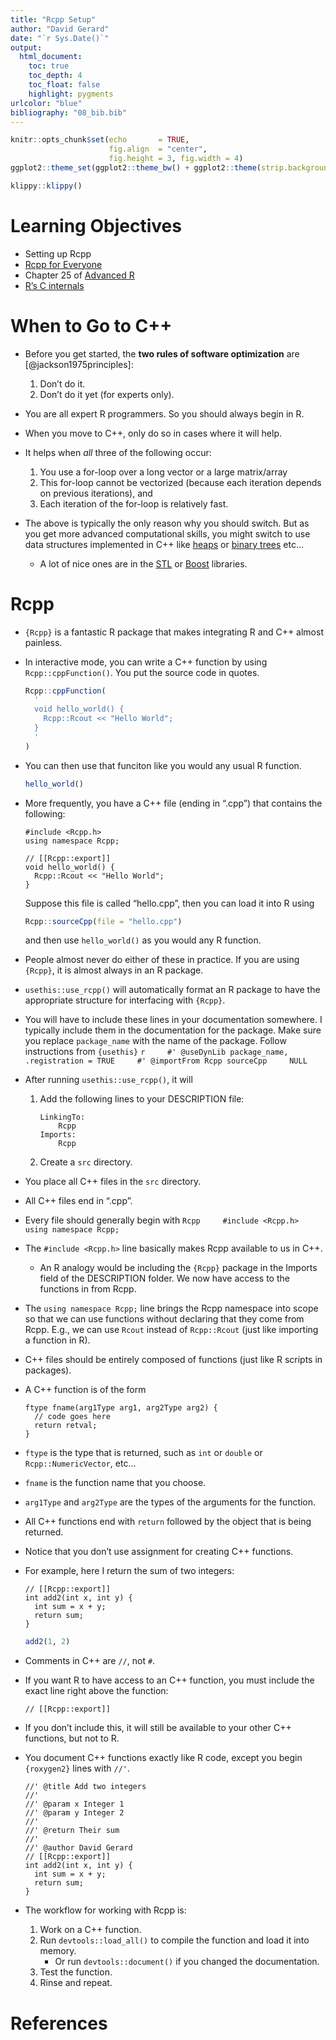 ```yaml
---
title: "Rcpp Setup"
author: "David Gerard"
date: "`r Sys.Date()`"
output:  
  html_document:
    toc: true
    toc_depth: 4
    toc_float: false
    highlight: pygments
urlcolor: "blue"
bibliography: "08_bib.bib"
---
```


```r
knitr::opts_chunk$set(echo       = TRUE, 
                      fig.align  = "center",
                      fig.height = 3, fig.width = 4)
ggplot2::theme_set(ggplot2::theme_bw() + ggplot2::theme(strip.background = ggplot2::element_rect(fill = "white")))
```

```r
klippy::klippy()
```

# Learning Objectives

- Setting up Rcpp
- [Rcpp for Everyone](https://teuder.github.io/rcpp4everyone_en/)
- Chapter 25 of [Advanced R](https://adv-r.hadley.nz/rcpp.html)
- [R's C internals](https://github.com/hadley/r-internals)

# When to Go to C++

- Before you get started, the **two rules of software optimization** are [@jackson1975principles]:
    1. Don't do it.
    2. Don’t do it yet (for experts only).

- You are all expert R programmers. So you should always begin in R.

- When you move to C++, only do so in cases where it will help.

- It helps when *all* three of the following occur:
    1. You use a for-loop over a long vector or a large matrix/array
    2. This for-loop cannot be vectorized (because each iteration depends on previous iterations), and 
    3. Each iteration of the for-loop is relatively fast.

- The above is typically the only reason why you should switch. But as you get more advanced computational skills, you might switch to use data structures implemented in C++ like [heaps](https://en.wikipedia.org/wiki/Heap_(data_structure)) or [binary trees](https://en.wikipedia.org/wiki/Binary_tree) etc...
    - A lot of nice ones are in the [STL](https://en.wikipedia.org/wiki/Standard_Template_Library) or [Boost](https://en.wikipedia.org/wiki/Boost_(C%2B%2B_libraries)) libraries.

# Rcpp

- `{Rcpp}` is a fantastic R package that makes integrating R and C++ almost painless.

- In interactive mode, you can write a C++ function by using `Rcpp::cppFunction()`. You put the source code in quotes.

    ```r
    Rcpp::cppFunction(
      '
      void hello_world() {
        Rcpp::Rcout << "Hello World";
      }
      '
    )
    ```

- You can then use that funciton like you would any usual R function.

    ```r
    hello_world()
    ```

- More frequently, you have a C++ file (ending in ".cpp") that contains the following:

    ```Rcpp
    #include <Rcpp.h>
    using namespace Rcpp;
    
    // [[Rcpp::export]]
    void hello_world() {
      Rcpp::Rcout << "Hello World";
    }
    ```
    
    Suppose this file is called "hello.cpp", then you can load it into R using
    
    ```r
    Rcpp::sourceCpp(file = "hello.cpp")
    ```
    
    and then use `hello_world()` as you would any R function.

- People almost never do either of these in practice. If you are using `{Rcpp}`, it is almost always in an R package.

- `usethis::use_rcpp()` will automatically format an R package to have the appropriate structure for interfacing with `{Rcpp}`.

- You will have to include these lines in your documentation somewhere. I typically include them in the documentation for the package. Make sure you replace `package_name` with the name of the package. Follow instructions from `{usethis}`
    ```r
    #' @useDynLib package_name, .registration = TRUE
    #' @importFrom Rcpp sourceCpp
    NULL
    ```

- After running `usethis::use_rcpp()`, it will
    1. Add the following lines to your DESCRIPTION file:
    
        ```
        LinkingTo: 
            Rcpp
        Imports: 
            Rcpp
        ```
        
    2. Create a `src` directory.
    
- You place all C++ files in the `src` directory.

- All C++ files end in ".cpp".

- Every file should generally begin with
    ```Rcpp
    #include <Rcpp.h>
    using namespace Rcpp;
    ```

- The `#include <Rcpp.h>` line basically makes Rcpp available to us in C++. 
    - An R analogy would be including the `{Rcpp}` package in the Imports field of the DESCRIPTION folder. We now have access to the functions in from Rcpp.
    
- The `using namespace Rcpp;` line brings the Rcpp namespace into scope so that we can use functions without declaring that they come from Rcpp. E.g., we can use `Rcout` instead of `Rcpp::Rcout` (just like importing a function in R).

- C++ files should be entirely composed of functions (just like R scripts in packages).

- A C++ function is of the form

    ```
    ftype fname(arg1Type arg1, arg2Type arg2) {
      // code goes here
      return retval;
    }
    ```

- `ftype` is the type that is returned, such as `int` or `double` or `Rcpp::NumericVector`, etc...

- `fname` is the function name that you choose.

- `arg1Type` and `arg2Type` are the types of the arguments for the function.

- All C++ functions end with `return` followed by the object that is being returned.

- Notice that you don't use assignment for creating C++ functions.

- For example, here I return the sum of two integers:

    ```Rcpp
    // [[Rcpp::export]]
    int add2(int x, int y) {
      int sum = x + y;
      return sum;
    }
    ```
    
    ```r
    add2(1, 2)
    ```

- Comments in C++ are `//`, not `#`.

- If you want R to have access to an C++ function, you must include the exact line right above the function:

    ```
    // [[Rcpp::export]]
    ```

- If you don't include this, it will still be available to your other C++ functions, but not to R.

- You document C++ functions exactly like R code, except you begin `{roxygen2}` lines with `//'`.

    ```Rcpp
    //' @title Add two integers
    //' 
    //' @param x Integer 1
    //' @param y Integer 2
    //' 
    //' @return Their sum
    //' 
    //' @author David Gerard
    // [[Rcpp::export]]
    int add2(int x, int y) {
      int sum = x + y;
      return sum;
    }
    ```

- The workflow for working with Rcpp is:
    1. Work on a C++ function.
    2. Run `devtools::load_all()` to compile the function and load it into memory.
        - Or run `devtools::document()` if you changed the documentation.
    3. Test the function.
    4. Rinse and repeat.
    
# References

